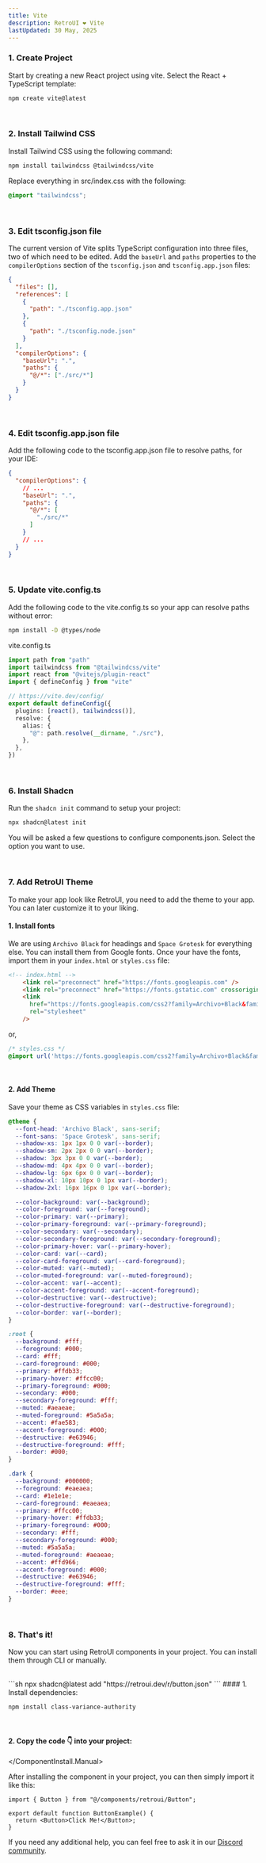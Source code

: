 ```yaml
---
title: Vite
description: RetroUI ❤️ Vite
lastUpdated: 30 May, 2025
---
```


### 1. Create Project

Start by creating a new React project using vite. Select the React + TypeScript template:

```sh
npm create vite@latest
```

<br />

### 2. Install Tailwind CSS

Install Tailwind CSS using the following command:

```sh
npm install tailwindcss @tailwindcss/vite
```

Replace everything in src/index.css with the following:

```css
@import "tailwindcss";
```

<br />

### 3. Edit tsconfig.json file

The current version of Vite splits TypeScript configuration into three files, two of which need to be edited. Add the `baseUrl` and `paths` properties to the `compilerOptions` section of the `tsconfig.json` and `tsconfig.app.json` files:

```json
{
  "files": [],
  "references": [
    {
      "path": "./tsconfig.app.json"
    },
    {
      "path": "./tsconfig.node.json"
    }
  ],
  "compilerOptions": {
    "baseUrl": ".",
    "paths": {
      "@/*": ["./src/*"]
    }
  }
}
```

<br />

### 4. Edit tsconfig.app.json file
Add the following code to the tsconfig.app.json file to resolve paths, for your IDE:

```json
{
  "compilerOptions": {
    // ...
    "baseUrl": ".",
    "paths": {
      "@/*": [
        "./src/*"
      ]
    }
    // ...
  }
}
```



<br />

### 5. Update vite.config.ts

Add the following code to the vite.config.ts so your app can resolve paths without error:

```sh
npm install -D @types/node
```

vite.config.ts
```ts
import path from "path"
import tailwindcss from "@tailwindcss/vite"
import react from "@vitejs/plugin-react"
import { defineConfig } from "vite"

// https://vite.dev/config/
export default defineConfig({
  plugins: [react(), tailwindcss()],
  resolve: {
    alias: {
      "@": path.resolve(__dirname, "./src"),
    },
  },
})
```

<br />

### 6. Install Shadcn
Run the `shadcn init` command to setup your project:

```sh
npx shadcn@latest init
```

You will be asked a few questions to configure components.json. Select the option you want to use.

<br />

### 7. Add RetroUI Theme
To make your app look like RetroUI, you need to add the theme to your app. You can later customize it to your liking.

#### 1. Install fonts

We are using `Archivo Black` for headings and `Space Grotesk` for everything else. You can install them from Google fonts.
Once your have the fonts, import them in your `index.html` or `styles.css` file:

```html
<!-- index.html -->
    <link rel="preconnect" href="https://fonts.googleapis.com" />
    <link rel="preconnect" href="https://fonts.gstatic.com" crossorigin />
    <link
      href="https://fonts.googleapis.com/css2?family=Archivo+Black&family=Space+Grotesk:wght@300..700&display=swap"
      rel="stylesheet"
    />
```
or, 

```css
/* styles.css */
@import url('https://fonts.googleapis.com/css2?family=Archivo+Black&family=Space+Grotesk:wght@300;400;500;600;700&display=swap');
```
<br />

#### 2. Add Theme

Save your theme as CSS variables in `styles.css` file:

```scss
@theme {
  --font-head: 'Archivo Black', sans-serif;
  --font-sans: 'Space Grotesk', sans-serif;
  --shadow-xs: 1px 1px 0 0 var(--border);
  --shadow-sm: 2px 2px 0 0 var(--border);
  --shadow: 3px 3px 0 0 var(--border);
  --shadow-md: 4px 4px 0 0 var(--border);
  --shadow-lg: 6px 6px 0 0 var(--border);
  --shadow-xl: 10px 10px 0 1px var(--border);
  --shadow-2xl: 16px 16px 0 1px var(--border);

  --color-background: var(--background);
  --color-foreground: var(--foreground);
  --color-primary: var(--primary);
  --color-primary-foreground: var(--primary-foreground);
  --color-secondary: var(--secondary);
  --color-secondary-foreground: var(--secondary-foreground);
  --color-primary-hover: var(--primary-hover);
  --color-card: var(--card);
  --color-card-foreground: var(--card-foreground);
  --color-muted: var(--muted);
  --color-muted-foreground: var(--muted-foreground);
  --color-accent: var(--accent);
  --color-accent-foreground: var(--accent-foreground);
  --color-destructive: var(--destructive);
  --color-destructive-foreground: var(--destructive-foreground);
  --color-border: var(--border);
}

:root {
  --background: #fff;
  --foreground: #000;
  --card: #fff;
  --card-foreground: #000;
  --primary: #ffdb33;
  --primary-hover: #ffcc00;
  --primary-foreground: #000;
  --secondary: #000;
  --secondary-foreground: #fff;
  --muted: #aeaeae;
  --muted-foreground: #5a5a5a;
  --accent: #fae583;
  --accent-foreground: #000;
  --destructive: #e63946;
  --destructive-foreground: #fff;
  --border: #000;
}

.dark {
  --background: #000000;
  --foreground: #eaeaea;
  --card: #1e1e1e;
  --card-foreground: #eaeaea;
  --primary: #ffcc00;
  --primary-hover: #ffdb33;
  --primary-foreground: #000;
  --secondary: #fff;
  --secondary-foreground: #000;
  --muted: #5a5a5a;
  --muted-foreground: #aeaeae;
  --accent: #ffd966;
  --accent-foreground: #000;
  --destructive: #e63946;
  --destructive-foreground: #fff;
  --border: #eee;
}
```

<br />

### 8. That's it!

Now you can start using RetroUI components in your project. You can install them through CLI or manually.

<br />

<ComponentInstall>
  <ComponentInstall.Cli>
    ```sh
npx shadcn@latest add "https://retroui.dev/r/button.json"
    ```
  </ComponentInstall.Cli>
  <ComponentInstall.Manual>
#### 1. Install dependencies:

```sh
npm install class-variance-authority
```

<br />

#### 2. Copy the code 👇 into your project:

<ComponentSource name="button" />

  </ComponentInstall.Manual>
</ComponentInstall>

After installing the component in your project, you can then simply import it like this:

```tsx
import { Button } from "@/components/retroui/Button";

export default function ButtonExample() {
  return <Button>Click Me!</Button>;
}
```

If you need any additional help, you can feel free to ask it in our [Discord community](https://discord.gg/Jum3NJxK6Q).